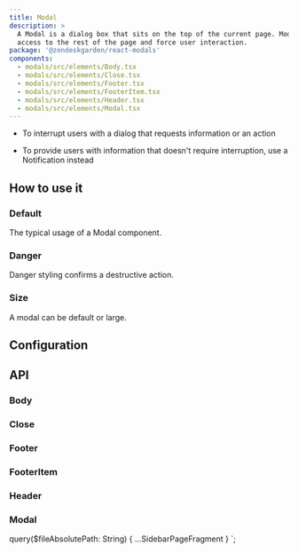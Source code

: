 ```yaml
---
title: Modal
description: >
  A Modal is a dialog box that sits on the top of the current page. Modals block
  access to the rest of the page and force user interaction.
package: '@zendeskgarden/react-modals'
components:
  - modals/src/elements/Body.tsx
  - modals/src/elements/Close.tsx
  - modals/src/elements/Footer.tsx
  - modals/src/elements/FooterItem.tsx
  - modals/src/elements/Header.tsx
  - modals/src/elements/Modal.tsx
---
```


<Usage>
  <Use>
    <ul>
      <li>To interrupt users with a dialog that requests information or an action</li>
    </ul>
  </Use>
  <Misuse>
    <ul>
      <li>
        <Markdown>
          To provide users with information that doesn't require interruption, use a Notification
          instead
        </Markdown>
      </li>
    </ul>
  </Misuse>
</Usage>

## How to use it

### Default

The typical usage of a Modal component.


<CodeExample code={DefaultCode}>
  <Default />
</CodeExample>

### Danger

Danger styling confirms a destructive action.


<CodeExample code={DangerCode}>
  <Danger />
</CodeExample>

### Size

A modal can be default or large.


<CodeExample code={SizeCode}>
  <Size />
</CodeExample>

## Configuration

<Configuration reactPackage={props.data.mdx.package} components={props.data.mdx.components} />

## API

### Body

<PropSheet components={props.data.mdx.components} componentName="body" />

### Close

<PropSheet components={props.data.mdx.components} componentName="close" />

### Footer

<PropSheet components={props.data.mdx.components} componentName="footer" />

### FooterItem

<PropSheet components={props.data.mdx.components} componentName="footeritem" />

### Header

<PropSheet components={props.data.mdx.components} componentName="header" />

### Modal

<PropSheet components={props.data.mdx.components} componentName="modal" />


  query($fileAbsolutePath: String) {
    ...SidebarPageFragment
  }
`;
